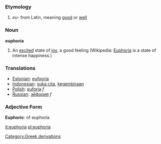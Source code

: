 === Etymology ===
#''eu-'' from Latin, meaning [[good]] or [[well]]

=== Noun ===

'''euphoria'''

# An [[excited]] state of [[joy]], a good feeling (Wikipedia: [[Euphoria]] is a state of intense happiness.)

=== Translations ===
*[[Estonian]]: [[eufooria]]
*[[Indonesian]]: [[suka cita]], [[gembira|kegembiraan]]
*[[Polish]]: [[euforia]] ''f''
*[[Russian]]: [[эйфория]] ''f''

=== Adjective Form ===
'''Euphoric''': of euphoria

[[Category:Greek derivations]]

[[it:euphoria]]
[[pl:euphoria]]